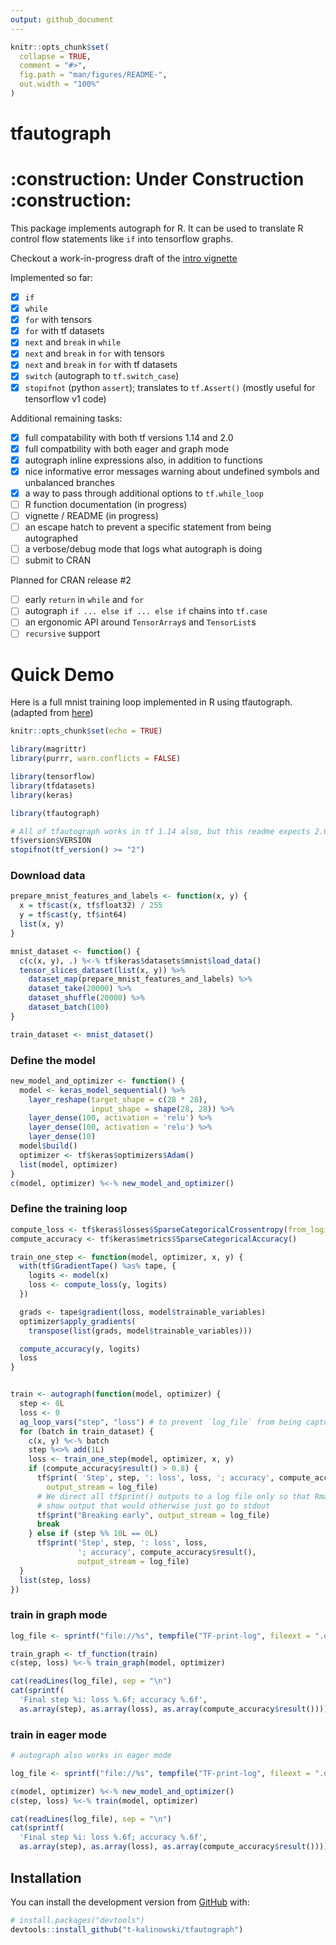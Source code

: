 ```yaml
---
output: github_document
---
```


<!-- README.md is generated from README.Rmd. Please edit that file -->

```r
knitr::opts_chunk$set(
  collapse = TRUE,
  comment = "#>",
  fig.path = "man/figures/README-",
  out.width = "100%"
)
```
# tfautograph 
# :construction: **Under Construction** :construction:

<!-- badges: start -->
<!-- badges: end -->

This package implements autograph for R. It can be used to translate R control flow statements like `if` into tensorflow graphs.

Checkout a work-in-progress draft of the [intro vignette](https://t-kalinowski.github.io/tfautograph/articles/autograph-basics.html)

Implemented so far:

 - [x] `if`
 - [x] `while` 
 - [x] `for` with tensors
 - [x] `for` with tf datasets
 - [x] `next` and `break` in `while` 
 - [x] `next` and `break` in `for` with tensors 
 - [x] `next` and `break` in `for` with tf datasets 
 - [x] `switch` (autograph to `tf.switch_case`)
 - [x] `stopifnot` (python `assert`); translates to `tf.Assert()` (mostly useful for tensorflow v1 code)
 
 
Additional remaining tasks:

 - [x] full compatability with both tf versions 1.14 and 2.0
 - [x] full compatbility with both eager and graph mode 
 - [x] autograph inline expressions also, in addition to functions
 - [x] nice informative error messages warning about undefined symbols and unbalanced branches
 - [x] a way to pass through additional options to `tf.while_loop`
 - [ ] R function documentation (in progress)
 - [ ] vignette / README (in progress)
 - [ ] an escape hatch to prevent a specific statement from being autographed
 - [ ] a verbose/debug mode that logs what autograph is doing
 - [ ] submit to CRAN


Planned for CRAN release #2

 - [ ] early `return` in `while` and `for` 
 - [ ] autograph `if ... else if ... else if` chains into `tf.case` 
 - [ ] an ergonomic API around `TensorArray`s and `TensorList`s
 - [ ] `recursive` support


# Quick Demo

Here is a full mnist training loop implemented in R using tfautograph. 
(adapted from [here](https://www.tensorflow.org/beta/guide/autograph))



```r
knitr::opts_chunk$set(echo = TRUE)
```


```r
library(magrittr)
library(purrr, warn.conflicts = FALSE)

library(tensorflow)
library(tfdatasets)
library(keras)

library(tfautograph)

# All of tfautograph works in tf 1.14 also, but this readme expects 2.0.
tf$version$VERSION
stopifnot(tf_version() >= "2")
```



### Download data


```r
prepare_mnist_features_and_labels <- function(x, y) {
  x = tf$cast(x, tf$float32) / 255
  y = tf$cast(y, tf$int64)
  list(x, y)
}

mnist_dataset <- function() {
  c(c(x, y), .) %<-% tf$keras$datasets$mnist$load_data()
  tensor_slices_dataset(list(x, y)) %>%
    dataset_map(prepare_mnist_features_and_labels) %>%
    dataset_take(20000) %>%
    dataset_shuffle(20000) %>%
    dataset_batch(100)
}

train_dataset <- mnist_dataset()
```


### Define the model
```r
new_model_and_optimizer <- function() {
  model <- keras_model_sequential() %>%
    layer_reshape(target_shape = c(28 * 28),
                  input_shape = shape(28, 28)) %>%
    layer_dense(100, activation = 'relu') %>%
    layer_dense(100, activation = 'relu') %>%
    layer_dense(10)
  model$build()
  optimizer <- tf$keras$optimizers$Adam()
  list(model, optimizer)
}
c(model, optimizer) %<-% new_model_and_optimizer()
```


### Define the training loop
```r
compute_loss <- tf$keras$losses$SparseCategoricalCrossentropy(from_logits = TRUE)
compute_accuracy <- tf$keras$metrics$SparseCategoricalAccuracy()

train_one_step <- function(model, optimizer, x, y) {
  with(tf$GradientTape() %as% tape, {
    logits <- model(x)
    loss <- compute_loss(y, logits)
  })

  grads <- tape$gradient(loss, model$trainable_variables)
  optimizer$apply_gradients(
    transpose(list(grads, model$trainable_variables)))

  compute_accuracy(y, logits)
  loss
}


train <- autograph(function(model, optimizer) {
  step <- 0L
  loss <- 0
  ag_loop_vars("step", "loss") # to prevent `log_file` from being captured
  for (batch in train_dataset) {
    c(x, y) %<-% batch
    step %<>% add(1L)
    loss <- train_one_step(model, optimizer, x, y)
    if (compute_accuracy$result() > 0.8) {
      tf$print( 'Step', step, ': loss', loss, '; accuracy', compute_accuracy$result(),
        output_stream = log_file)
      # We direct all tf$print() outputs to a log file only so that Rmarkdown can
      # show output that would otherwise just go to stdout
      tf$print("Breaking early", output_stream = log_file)
      break
    } else if (step %% 10L == 0L)
      tf$print('Step', step, ': loss', loss,
               '; accuracy', compute_accuracy$result(), 
               output_stream = log_file)
  }
  list(step, loss)
})
```

### train in graph mode
```r

log_file <- sprintf("file://%s", tempfile("TF-print-log", fileext = ".out"))

train_graph <- tf_function(train)
c(step, loss) %<-% train_graph(model, optimizer)

cat(readLines(log_file), sep = "\n")
cat(sprintf(
  'Final step %i: loss %.6f; accuracy %.6f',
  as.array(step), as.array(loss), as.array(compute_accuracy$result())))
```


### train in eager mode
```r
# autograph also works in eager mode

log_file <- sprintf("file://%s", tempfile("TF-print-log", fileext = ".out"))

c(model, optimizer) %<-% new_model_and_optimizer()
c(step, loss) %<-% train(model, optimizer)

cat(readLines(log_file), sep = "\n")
cat(sprintf(
  'Final step %i: loss %.6f; accuracy %.6f',
  as.array(step), as.array(loss), as.array(compute_accuracy$result())))
```


## Installation

You can install the development version from [GitHub](https://github.com/) with:

``` r
# install.packages("devtools")
devtools::install_github("t-kalinowski/tfautograph")
```

